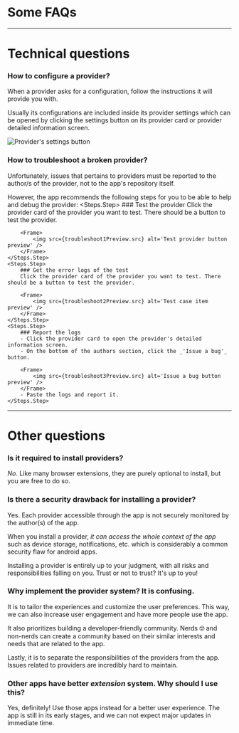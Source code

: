 
# Some FAQs

---

# Technical questions

### How to configure a provider?

When a provider asks for a configuration, follow the instructions it will provide you with.

Usually its configurations are included inside its provider settings which can be opened by clicking the settings button on its provider card or provider detailed information screen.

<Frame>
    <img src={providerSettingsButtonPreview.src} alt="Provider's settings button" />
</Frame>

### How to troubleshoot a broken provider?

Unfortunately, issues that pertains to providers must be reported to the author/s of the provider, not to the app's repository itself.

However, the app recommends the following steps for you to be able to help and debug the provider:
<Steps>
    <Steps.Step>
        ### Test the provider
        Click the provider card of the provider you want to test. There should be a button to test the provider.

        <Frame>
            <img src={troubleshoot1Preview.src} alt='Test provider button preview' />
        </Frame>
    </Steps.Step>
    <Steps.Step>
        ### Get the error logs of the test
        Click the provider card of the provider you want to test. There should be a button to test the provider.

        <Frame>
            <img src={troubleshoot2Preview.src} alt='Test case item preview' />
        </Frame>
    </Steps.Step>
    <Steps.Step>
        ### Report the logs
        - Click the provider card to open the provider's detailed information screen.
        - On the bottom of the authors section, click the _'Issue a bug'_ button.

        <Frame>
            <img src={troubleshoot3Preview.src} alt='Issue a bug button preview' />
        </Frame>
        - Paste the logs and report it.
    </Steps.Step>
</Steps>

---

# Other questions

### Is it required to install providers?

*No*. Like many browser extensions, they are purely optional to install, but you are free to do so.

### Is there a security drawback for installing a provider?

Yes. Each provider accessible through the app is not securely monitored by the author(s) of the app.

When you install a provider, _it can access the whole context of the app_ such as device storage, notifications, etc. which is considerably a common security flaw for android apps.

Installing a provider is entirely up to your judgment, with all risks and responsibilities falling on you. Trust or not to trust? It's up to you!

### Why implement the provider system? It is confusing.

It is to tailor the experiences and customize the user preferences. This way, we can also increase user engagement and have more people use the app.

It also prioritizes building a developer-friendly community. Nerds 🤓 and non-nerds can create a community based on their similar interests and needs that are related to the app.

Lastly, it is to separate the responsibilities of the providers from the app. Issues related to providers are incredibly hard to maintain.

### Other apps have better _extension_ system. Why should I use this?

Yes, definitely! Use those apps instead for a better user experience. The app is still in its early stages, and we can not expect major updates in immediate time.